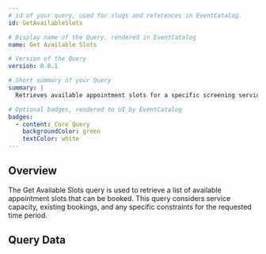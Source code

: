 ```yaml
---
# id of your query, used for slugs and references in EventCatalog.
id: GetAvailableSlots

# Display name of the Query, rendered in EventCatalog
name: Get Available Slots

# Version of the Query
version: 0.0.1

# Short summary of your Query
summary: |
  Retrieves available appointment slots for a specific screening service, location, and time period, including slot details and booking constraints.

# Optional badges, rendered to UI by EventCatalog
badges:
  - content: Core Query
    backgroundColor: green
    textColor: white
---
```


## Overview

The Get Available Slots query is used to retrieve a list of available appointment slots that can be booked. This query considers service capacity, existing bookings, and any specific constraints for the requested time period.

## Query Data

<Schema />
